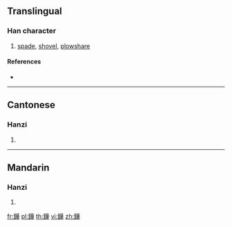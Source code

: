{{character info/new}}
{{also|铧}}
==Translingual==

===Han character===
{{Han char|rn=167|rad=金|as=10|sn=18|four=84154|canj=CTMJ|ids=⿰金華}}

# [[spade]], [[shovel]], [[plowshare]]

====References====
* {{Han ref|kx=1321.100|dkj=40847|dj=1821.020|hdz=64237.110|uh=93F5|ud=37877|bh=F4F3|bd=62707}}

----

==Cantonese==

===Hanzi===
{{yue-hanzi|jyut=|y=wa4|sim=铧}}

# {{defn|lang=yue|sort=金10}}

----

==Mandarin==

===Hanzi===
{{cmn-hanzi|sim=铧|pin=[[huá]] ([[hua2]])|wg=hua<sup>2</sup>}}

# {{defn|lang=cmn|sort=金10}}

[[fr:鏵]]
[[pl:鏵]]
[[th:鏵]]
[[vi:鏵]]
[[zh:鏵]]